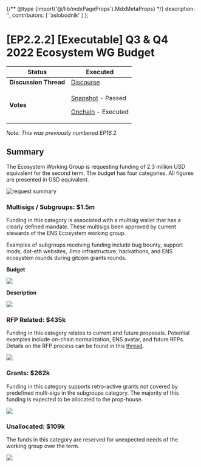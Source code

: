 {/** @type {import('@/lib/mdxPageProps').MdxMetaProps} */}
    description: '',
    contributors: [
        'aslobodnik'
    ]
};

# \[EP2.2.2] \[Executable] Q3 & Q4 2022 Ecosystem WG Budget

| **Status**            | Executed                                                                                                                                                                                                                                                                                                                                                             |
| --------------------- | -------------------------------------------------------------------------------------------------------------------------------------------------------------------------------------------------------------------------------------------------------------------------------------------------------------------------------------------------------------------- |
| **Discussion Thread** | [Discourse](https://discuss.ens.domains/t/discuss-the-ecosystem-q3-q4-budget-request/13757)                                                                                                                                                                                                                                                                          |
| **Votes**             | <p><a href="https://snapshot.org/#/ens.eth/proposal/0x97265786d808280adc788e6744dd07afd3ff7e2776527d18f4e19abe1bd6c1a5">Snapshot</a> - Passed</p><p><a href="https://www.tally.xyz/governance/eip155:1:0x323A76393544d5ecca80cd6ef2A560C6a395b7E3/proposal/21861129347596183989807248258922558214743224135371288783165185538477576992486">Onchain</a> - Executed</p> |

_Note: This was previously numbered EP16.2._

## Summary

The Ecosystem Working Group is requesting funding of 2.3 million USD equivalent for the second term. The budget has four categories. All figures are presented in USD equivalent.

![request summary](/dao/proposals/2.2.2-1.png)

### Multisigs / Subgroups: $1.5m

Funding in this category is associated with a multisig wallet that has a clearly defined mandate. These multisigs been approved by current stewards of the ENS Ecosystem working group.

Examples of subgroups receiving funding include bug bounty, support mods, dot-eth websites, .limo infrastructure, hackathons, and ENS ecosystem rounds during gitcoin grants rounds.

**Budget**

![](/dao/proposals/2.2.2-2.png)

**Description**

![](/dao/proposals/2.2.2-3.png)

### RFP Related: $435k

Funding in this category relates to current and future proposals. Potential examples include on-chain normalization, ENS avatar, and future RFPs. Details on the RFP process can be found in this [thread](https://discuss.ens.domains/t/transitioning-the-dao-to-an-rfp-model/11821).

![](/dao/proposals/2.2.2-4.png)

### Grants: $262k

Funding in this category supports retro-active grants not covered by predefined multi-sigs in the subgroups category. The majority of this funding is expected to be allocated to the prop-house.

![](/dao/proposals/2.2.2-5.png)

### Unallocated: $109k

The funds in this category are reserved for unexpected needs of the working group over the term.

![](/dao/proposals/2.2.2-6.png)

